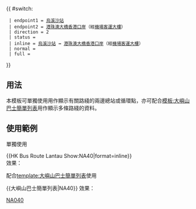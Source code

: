 {{ #switch: {{{format|}}}
  | endpoint1 = [[烏溪沙站公共運輸交匯處|烏溪沙站]]
  | endpoint2 = [[港珠澳大橋香港口岸公共運輸交匯處|港珠澳大橋香港口岸]]（經[[香港國際機場|機場客運大樓]]）
  | direction = 2
  | status = {{HK Bus Status|N}}
  | inline = [[烏溪沙站公共運輸交匯處|烏溪沙站]] ↔ [[港珠澳大橋香港口岸公共運輸交匯處|港珠澳大橋香港口岸]]（經[[香港國際機場|機場客運大樓]]）
  | normal =
  | full =
}}<noinclude>
==用法==
本模板可單獨使用用作顯示有關路綫的兩邊總站或循環點，亦可配合[[模板:大嶼山巴士簡單列表]]用作顯示多條路綫的資料。

==使用範例==
;單獨使用
<nowiki>{{HK Bus Route Lantau Show:NA40|format=inline}}</nowiki><br>
效果：{{HK Bus Route Lantau Show:NA40|format=inline}}

;配合[[template:大嶼山巴士簡單列表]]使用
<nowiki>{{大嶼山巴士簡單列表|NA40}}</nowiki>
效果：{{大嶼山巴士簡單列表|NA40}}
[[Category:龍運巴士路線模板|NA040]]</noinclude>